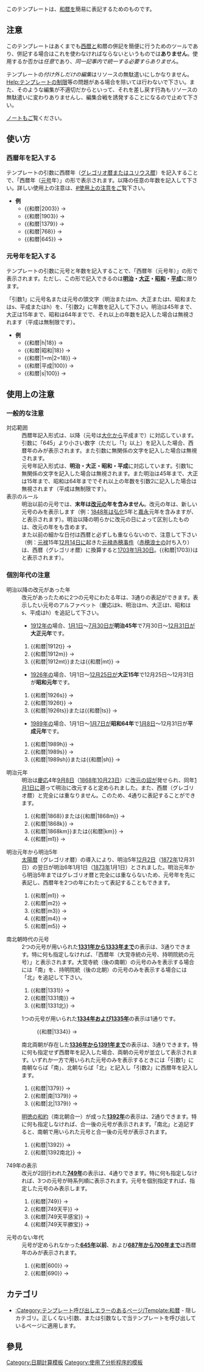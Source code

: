 <noinclude>{{Documentation subpage}}</noinclude>
<includeonly>{{Esoteric}}</includeonly>
このテンプレートは、[[和暦]]を簡易に表記するためのものです。

== 注意 ==
このテンプレートはあくまでも[[西暦]]と和暦の併記を簡便に行うためのツールであり、併記する場合はこれを使わなければならないというものでは'''ありません'''。使用するか否かは''任意''であり、''同一記事内で統一する必要すらありません''。

テンプレートの''付け外しだけの編集''はリソースの無駄遣いにしかなりません。[[Help:テンプレートの制限]]等の問題がある場合を除いては行わないで下さい。また、そのような編集が不適切だからといって、それを差し戻す行為もリソースの無駄遣いに変わりありませんし、編集合戦を誘発することになるので止めて下さい。

[[Template‐ノート:和暦|ノート]]もご覧ください。

== 使い方 ==
=== 西暦年を記入する ===
テンプレートの引数に西暦年（[[グレゴリオ暦]]または[[ユリウス暦]]）を記入することで、「西暦年（[[元号]]年）」の形で表示されます。'''{{和暦|645}}'''以降の任意の年数を記入して下さい。詳しい使用上の注意は、[[#使用上の注意]]をご覧下さい。

* '''例'''
** <nowiki>{{和暦|2003}}</nowiki> → {{和暦|2003}}
** <nowiki>{{和暦|1903}}</nowiki> → {{和暦|1903}}
** <nowiki>{{和暦|1379}}</nowiki> → {{和暦|1379}}
** <nowiki>{{和暦|768}}</nowiki> → {{和暦|768}}
** <nowiki>{{和暦|645}}</nowiki> → {{和暦|645}}

=== 元号年を記入する ===
テンプレートの引数に元号と年数を記入することで、「西暦年（元号年）」の形で表示されます。ただし、この形で記入できるのは'''[[明治]]・[[大正]]・[[昭和]]・[[平成]]'''に限ります。

「引数1」に元号名または元号の頭文字（明治またはm、大正またはt、昭和またはs、平成またはh）を、「引数2」に年数を記入して下さい。明治は45年まで、大正は15年まで、昭和は64年までで、それ以上の年数を記入した場合は無視されます（平成は無制限です）。

* '''例'''
** <nowiki>{{和暦|h|18}}</nowiki> → {{和暦|h|18}}
** <nowiki>{{和暦|昭和|18}}</nowiki> → {{和暦|昭和|18}}
** <nowiki>{{和暦|1=m|2=18}}</nowiki> → {{和暦|1=m|2=18}}
** <nowiki>{{和暦|平成|100}}</nowiki> → {{和暦|平成|100}}
** <nowiki>{{和暦|s|100}}</nowiki> → {{和暦|s|100}}

== 使用上の注意 ==
=== 一般的な注意 ===
; 対応範囲
: 西暦年記入形式は、'''{{和暦|645}}'''以降（元号は[[大化 (日本)|大化]]から平成まで）に対応しています。引数に「645」より小さい数字（ただし「1」以上）を記入した場合、西暦年のみが表示されます。また引数に無関係の文字を記入した場合は無視されます。
: 元号年記入形式は、'''明治・大正・昭和・平成'''に対応しています。引数1に無関係の文字を記入した場合は無視されます。また明治は45年まで、大正は15年まで、昭和は64年まででそれ以上の年数を引数2に記入した場合は無視されます（平成は無制限です）。
; 表示のルール
: 明治以前の元号では、'''末年は[[改元]]の年を含みません'''。改元の年は、新しい元号のみを表示します（例：[[1848年]]は[[弘化]]5年と[[嘉永]]元年を含みますが、{{和暦|1848}}と表示されます）。明治以降の明らかに改元の日によって区別したものは、改元の年をも含めます。
: また{{和暦|m6}}以前の細かな日付は西暦と必ずしも重ならないので、注意して下さい（例：[[元禄]]15年[[12月14日 (旧暦)|12月14日]]に起きた[[元禄赤穂事件]]（[[赤穂浪士]]の討ち入り）は、西暦（グレゴリオ暦）に換算すると[[1703年]][[1月30日]]。<nowiki>{{和暦|1703}}</nowiki>は{{和暦|1703}}と表示されます）。

=== 個別年代の注意 ===
; 明治以降の改元があった年
: 改元があったために2つの元号にわたる年は、3通りの表記ができます。表示したい元号のアルファベット（慶応はk、明治はm、大正はt、昭和はs、平成はh）を追記して下さい。
:* [[1912年]]の場合、[[1月1日]]〜[[7月30日]]が'''明治45年'''で7月30日〜[[12月31日]]が'''大正元年'''です。
:# <nowiki>{{和暦|1912t}}</nowiki> → {{和暦|1912t}}
:# <nowiki>{{和暦|1912m}}</nowiki> → {{和暦|1912m}}
:# <nowiki>{{和暦|1912mt}}または{{和暦|mt}}</nowiki> → {{和暦|1912mt}}
:* [[1926年]]の場合、1月1日〜[[12月25日]]が'''大正15年'''で12月25日〜12月31日が'''昭和元年'''です。
:# <nowiki>{{和暦|1926s}}</nowiki> → {{和暦|1926s}}
:# <nowiki>{{和暦|1926t}}</nowiki> → {{和暦|1926t}}
:# <nowiki>{{和暦|1926ts}}または{{和暦|ts}}</nowiki> → {{和暦|1926ts}}
:* [[1989年]]の場合、1月1日〜[[1月7日]]が'''昭和64年'''で[[1月8日]]〜12月31日が'''平成元年'''です。
:# <nowiki>{{和暦|1989h}}</nowiki> → {{和暦|1989h}}
:# <nowiki>{{和暦|1989s}}</nowiki> → {{和暦|1989s}}
:# <nowiki>{{和暦|1989sh}}または{{和暦|sh}}</nowiki> → {{和暦|1989sh}}
; 明治元年
: 明治は[[慶応]]4年[[9月8日 (旧暦)|9月8日]]（[[1868年]][[10月23日]]）に[[一世一元の詔|改元の詔]]が発せられ、同年[[1月1日]]に遡って明治に改元すると定められました。また、西暦（グレゴリオ暦）と完全には重なりません。このため、4通りに表記することができます。
:# <nowiki>{{和暦|1868}}または{{和暦|1868m}}</nowiki> → {{和暦|1868}}
:# <nowiki>{{和暦|1868k}}</nowiki> → {{和暦|1868k}}
:# <nowiki>{{和暦|1868km}}または{{和暦|km}}</nowiki> → {{和暦|km}}
:# <nowiki>{{和暦|m1}}</nowiki> → {{和暦|m1}}
; 明治元年から明治5年
: [[太陽暦]]（グレゴリオ暦）の導入により、明治5年[[12月2日 (旧暦)|12月2日]]（[[1872年]]12月31日）の翌日が明治6年1月1日（[[1873年]]1月1日）とされました。明治元年から明治5年まではグレゴリオ暦と完全には重ならないため、元号年を先に表記し、西暦年を2つの年にわたって表記することもできます。
:# <nowiki>{{和暦|m1}}</nowiki> → {{和暦|m1}}
:# <nowiki>{{和暦|m2}}</nowiki> → {{和暦|m2}}
:# <nowiki>{{和暦|m3}}</nowiki> → {{和暦|m3}}
:# <nowiki>{{和暦|m4}}</nowiki> → {{和暦|m4}}
:# <nowiki>{{和暦|m5}}</nowiki> → {{和暦|m5}}
; 南北朝時代の元号
: 2つの元号が用いられた'''[[1331年]]から[[1333年]]まで'''の表示は、3通りできます。特に何も指定しなければ、「西暦年（大覚寺統の元号、持明院統の元号）」と表示されます。大覚寺統（後の南朝）の元号のみを表示する場合には「南」を、持明院統（後の北朝）の元号のみを表示する場合には「北」を追記して下さい。
:# <nowiki>{{和暦|1331}}</nowiki> → {{和暦|1331}}
:# <nowiki>{{和暦|1331南}}</nowiki> → {{和暦|1331南}}
:# <nowiki>{{和暦|1331北}}</nowiki> → {{和暦|1331北}}
: 1つの元号が用いられた'''[[1334年]]および[[1335年]]'''の表示は1通りです。
:: <nowiki>{{和暦|1334}}</nowiki> → {{和暦|1334}}
: 南北両朝が存在した'''[[1336年]]から[[1391年]]まで'''の表示は、3通りできます。特に何も指定せず西暦年を記入した場合、両朝の元号が並立して表示されます。いずれか一方で用いられた元号のみを表示するときには「引数1」に南朝ならば「南」、北朝ならば「北」と記入し「引数2」に西暦年を記入します。
:# <nowiki>{{和暦|1379}}</nowiki> → {{和暦|1379}}
:# <nowiki>{{和暦|南|1379}}</nowiki> → {{和暦|南|1379}}
:# <nowiki>{{和暦|北|1379}}</nowiki> → {{和暦|北|1379}}
: [[明徳の和約]]（南北朝合一）が成った'''[[1392年]]'''の表示は、2通りできます。特に何も指定しなければ、合一後の元号が表示されます。「南北」と追記すると、南朝で用いられた元号と合一後の元号が表示されます。
:# <nowiki>{{和暦|1392}}</nowiki> → {{和暦|1392}}
:# <nowiki>{{和暦|1392南北}}</nowiki> → {{和暦|1392ns}}
; 749年の表示
: 改元が2回行われた'''[[749年]]'''の表示は、4通りできます。特に何も指定しなければ、3つの元号が時系列順に表示されます。元号を個別指定すれば、指定した元号のみ表示します。
:# <nowiki>{{和暦|749}}</nowiki> → {{和暦|749}}
:# <nowiki>{{和暦|749天平}}</nowiki> → {{和暦|749天平}}
:# <nowiki>{{和暦|749天平感宝}}</nowiki> → {{和暦|749天平感宝}}
:# <nowiki>{{和暦|749天平勝宝}}</nowiki> → {{和暦|749天平勝宝}}
; 元号のない年代
: 元号が定められなかった'''[[645年]]以前'''、および'''[[687年]]から[[700年]]まで'''は西暦年のみが表示されます。
:# <nowiki>{{和暦|600}}</nowiki> → {{和暦|600}}
:# <nowiki>{{和暦|690}}</nowiki> → {{和暦|690}}

== カテゴリ ==
* [[:Category:テンプレート呼び出しエラーのあるページ/Template:和暦]] - 隠しカテゴリ。正しくない引数、または引数なしで当テンプレートを呼び出しているページに適用します。

== 參見 ==

<includeonly>
<!-- 本行下加入模板的分類 -->
[[Category:日期計算模板]]
[[Category:使用了分析程序的模板]]

<!-- 本行下加入模板的跨語言鏈接 -->
</includeonly>